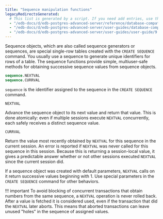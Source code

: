 ```yaml
---
title: "Sequence manipulation functions"
legacyRedirectsGenerated:
  # This list is generated by a script. If you need add entries, use the `legacyRedirects` key.
  - "/edb-docs/d/edb-postgres-advanced-server/reference/database-compatibility-for-oracle-developers-reference-guide/9.6/Database_Compatibility_for_Oracle_Developers_Reference_Guide.1.102.html"
  - "/edb-docs/d/edb-postgres-advanced-server/user-guides/database-compatibility-for-oracle-developers-guide/9.5/Database_Compatibility_for_Oracle_Developers_Guide.1.136.html"
  - "/edb-docs/d/edb-postgres-advanced-server/user-guides/user-guide/9.5/EDB_Postgres_Enterprise_Guide.1.045.html"
---
```


<div id="sequence_manipulation_functions" class="registered_link"></div>

Sequence objects, which are also called sequence generators or sequences, are special single-row tables created with the `CREATE SEQUENCE` command. You usually use a sequence to generate unique identifiers for rows of a table. The sequence functions provide simple, multiuser-safe methods for obtaining successive sequence values from sequence objects.

```sql
sequence.NEXTVAL
sequence.CURRVAL
```

`sequence` is the identifier assigned to the sequence in the `CREATE SEQUENCE` command. 

`NEXTVAL`

 Advance the sequence object to its next value and return that value. This is done atomically: even if multiple sessions execute `NEXTVAL` concurrently, each safely receives a distinct sequence value.

`CURRVAL`

 Return the value most recently obtained by `NEXTVAL` for this sequence in the current session. An error is reported if `NEXTVAL` was never called for this sequence in this session. Because this is returning a session-local value, it gives a predictable answer whether or not other sessions executed `NEXTVAL` since the current session did.

If a sequence object was created with default parameters, `NEXTVAL` calls on it return successive values beginning with 1. Use special parameters in the `CREATE SEQUENCE` command for other behaviors.

!!! important
   To avoid blocking of concurrent transactions that obtain numbers from the same sequence, a `NEXTVAL` operation is never rolled back. After a value is fetched it is considered used, even if the transaction that did the `NEXTVAL` later aborts. This means that aborted transactions can leave unused "holes" in the sequence of assigned values.
